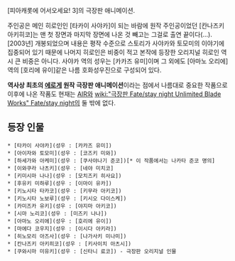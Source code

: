 [피아캐롯에 어서오세요! 3]의 극장판 애니메이션.

주인공은 메인 히로인인 [타카이 사야카]이 되는 바람에 원작 주인공이었던 [칸나즈키 아키히코]는 맨 첫 장면과 마지막 장면에 나온 것 빼고는 그걸로 출연 끝이다(…).  [2003년] 개봉되었으며 내용은 평작 수준으로 스토리가 사야카와 토모미의 이야기에 집중되어 있기 때문에 나머지 히로인은 비중이 적고 본작에 등장한 오리지널 히로인 역시 큰 비중은 아니다. 사야카 역의 성우는 [카카즈 유미]이며 그 외에도 [아마노 오리에] 역의 [호리에 유이]같은 나름 호화성우진으로 구성되어 있다.

'''역사상 최초의 [[에로게]] 원작 극장판 애니메이션'''이라는 점에서 나름대로 중요한 작품으로 이후에 나온 작품도 현재는 [[AIR]]와 [[wiki:"극장판 Fate/stay night Unlimited Blade Works" Fate/stay night]]의 둘 밖에 없다.

== 등장 인물 ==
 * [타카이 사야카](성우 : [카카즈 유미])
 * [아이자와 토모미](성우 : [코즈키 미와])
 * [하세가와 아케미](성우 : [쿠사야나기 준코])[* 이 작품에서는 나카타 준코 명의]
 * [이와쿠라 나츠키](성우 : [네야 미치코]
 * [키미시마 나나](성우 : [모치즈키 히사요])
 * [후유키 미하루](성우 : [이마이 유카])
 * [키노시타 타카코](성우 : [키무라 아키코])
 * [키노시타 노보루](성우 : [키시오 다이스케])
 * [카미즈카 유키](성우 : [야지마 아키코])
 * [시마 노리코](성우 : [미즈키 나나])
 * [아마노 오리에](성우 : [호리에 유이])
 * [마에다 코우지](성우 : [이시다 아키라])
 * [히노모리 아즈사](성우 : [나가사키 미나미])
 * [칸나즈키 아키히코](성우 : [키사이치 아츠시])
 * [쿠와시마 미유키](성우 : [신타니 료코]) - 극장판 오리지널 인물
